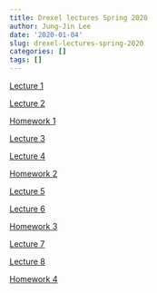 ```yaml
---
title: Drexel lectures Spring 2020
author: Jung-Jin Lee
date: '2020-01-04'
slug: drexel-lectures-spring-2020
categories: []
tags: []
---
```


[Lecture 1](/Drexel_2020/Drexel_2020_Lecture_1.html)

[Lecture 2](/Drexel_2020/Drexel_2020_Lecture_2.html)

[Homework 1](/Drexel_2020/HW1.pdf)

[Lecture 3](/Drexel_2020/Drexel_2020_Lecture_3.html)

[Lecture 4](/Drexel_2020/Drexel_2020_Lecture_4.html)

[Homework 2](/Drexel_2020/HW2.pdf)

[Lecture 5](/Drexel_2020/Drexel_2020_Lecture_5.html)

[Lecture 6](/Drexel_2020/Drexel_2020_Lecture_6.html)

[Homework 3](/Drexel_2020/HW3.pdf)

[Lecture 7](/Drexel_2020/Drexel_2020_Lecture_7.html)

[Lecture 8](/Drexel_2020/Drexel_2020_Lecture_8.html)

[Homework 4](/Drexel_2020/HW4.pdf)

